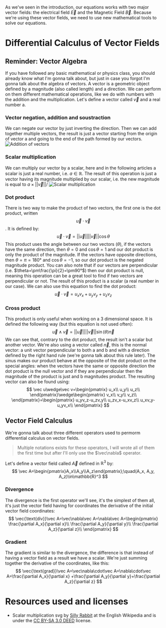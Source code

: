 As we've seen in the introduction, our equations works with two major vector fields: the electrical field $\vec E$ and
the Magnetic Field $\vec B$. Because we're using these vector fields, we need to use new mathematical tools to solve
our equations.
# Differential Calculus of Vector Fields
## Reminder: Vector Algebra
If you have followed any basic mathematical or physics class, you should already know what I'm gonna talk about, but
just in case you forgot I'm gonna talk about the algebra of vectors. A vector is a geometric object defined by a
magnitude (also called length) and a direction. We can perform on them different mathematical operations, like we do
with numbers with the addition and the multiplication. Let's define a vector called $\vec v$ and a real number a.

### Vector negation, addition and soustraction
We can negate our vector by just inverting the direction. Then we can add together multiple vectors, the result is just
a vector starting from the origin of vector a and going to the end of the path formed by our vectors.
![Addition of vectors](https://upload.wikimedia.org/wikipedia/commons/2/28/Vector_addition.svg "Addition of vectors")

### Scalar multiplication
We can multiply our vector by a scalar, here and in the following articles a scalar is just a real number, i.e.
$a\in\mathbb{R}$. The result of this operation is just a vector having its magnitude multiplied by our scalar, i.e. the
new magnitude is equal to $a\times||\vec v||$/
<img alt="Scalar multiplication"
     className="invert"
     src="https://upload.wikimedia.org/wikipedia/commons/f/fa/Scalar_multiplication_by_r%3D3.svg"
     title="Scalar multiplication"/>

### Dot product
There is two way to make the product of two vectors, the first one is the dot product, written $$\vec u\cdot\vec v$$.
It is defined by:
$$
    \vec u\cdot\vec v=||\vec u||||\vec v||\cos\theta
$$
This product uses the angle between our two vectors ($\theta$), if the vectors have the same direction, then $\theta=0$
and $\cos\theta=1$ and our dot product is only the product of the magnitude. If the vectors have opposite directions,
then $\theta=\pi=180°$ and $\cos\theta=-1$, so our dot product is the negated magnitude product. You can also note that
if our vectors are perpendicular (i.e. $\theta=\pm\frac{\pi}{2}=\pm90°$) then our dot product is null, meaning this
operation can be a great tool to find if two vectors are perpendicular or not. The result of this product is a scalar
(a real number in our case). We can also use this equation to find the dot product:
$$
    \vec u\cdot\vec v=u_xv_x+u_yv_y+u_zv_z
$$

### Cross product
This product is only useful when working on a 3 dimensional space. It is defined the following way (but this equation
is not used often):
$$
    \vec u\wedge\vec v=||\vec u||||\vec v||\sin(\theta)\vec n
$$
We can see that, contrary to the dot product, the result isn't a scalar but another vector. We're also using a vector
called $\vec n$, this is the normal vector: a unit vector perpendicular to both a and b and with a direction defined by
the right hand rule (we're gonna talk about this rule later). The sinus makes our product behave at the opposite of the
dot product on the special angles: when the vectors have the same or opposite direction the dot product is the null
vector and if they are perpendicular then the magnitude of the product is just and b magnitudes product. The resulting
vector can also be found using:
$$
    \vec u\wedge\vec v=\begin{pmatrix}
        u_x\\
        u_y\\
        u_z\\
    \end{pmatrix}\wedge\begin{pmatrix}
        v_x\\
        v_y\\
        v_z\\
    \end{pmatrix}=\begin{pmatrix}
        u_yv_z-u_zv_y\\
        u_zv_x-u_xv_z\\
        u_xv_y-u_yv_x\\
    \end{pmatrix}
$$

## Vector Field Calculus
We're gonna talk about three different operators used to permorm differential calculus on vector fields.
> Multiple notations exists for these operators, I will wrote all of them the first time but after I'll only use the
> $\vec\nabla$ operator.

Let's define a vector field called $\vec A$ defined in $\mathbb{R}^3$ by:
$$
    \vec A=\begin{pmatrix}A_x\\A_y\\A_z\end{pmatrix};\quad(A_x, A_y, A_z)\in\mathbb{R}^3
$$

### Divergence
The divergence is the first operator we'll see, it's the simplest of them all, it's just the vector field having for
coordinates the derivative of the initial vector field coordinates:
$$
\vec{\text{div}}\vec A=\vec\nabla\vec A=\nabla\vec A=\begin{pmatrix}
\frac{\partial A_x}{\partial x}\\
\frac{\partial A_y}{\partial y}\\
\frac{\partial A_z}{\partial z}\\
\end{pmatrix}
$$

### Gradient
The gradient is similar to the divergence, the difference is that instead of having a vector field as a result we have a
scalar. We're just summing together the derivative of the coordinates, like this:
$$
\vec{\text{grad}}\vec A=\vec\nabla\cdot\vec A=\nabla\cdot\vec A=\frac{\partial A_x}{\partial x}
+\frac{\partial A_y}{\partial y}+\frac{\partial A_z}{\partial z}
$$

# Resources used and licenses
- Scalar multiplication svg by [Silly Rabbit](https://en.wikipedia.org/wiki/User:Silly_rabbit) at the English Wikipedia and is under the [CC BY-SA 3.0 DEED](https://creativecommons.org/licenses/by-sa/3.0/deed.en) license.
